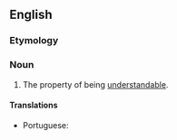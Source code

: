 ==English==

===Etymology===
{{suffix|en|understand|ability}}

===Noun===
{{en-noun|-}}

# The property of being [[understandable]].

====Translations====
{{trans-top|The property of being understandable}}
* Portuguese: {{t|pt|compreensibilidade}}
{{trans-mid}}
{{trans-bottom}}
